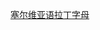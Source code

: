{{Language with name|sr-Latn|塞尔维亚语拉丁字母|{{{1}}}}}<noinclude>
{{Documentation}}
[[Category:多語言支持模板|塞尔维亚语拉丁字母]]
</noinclude>